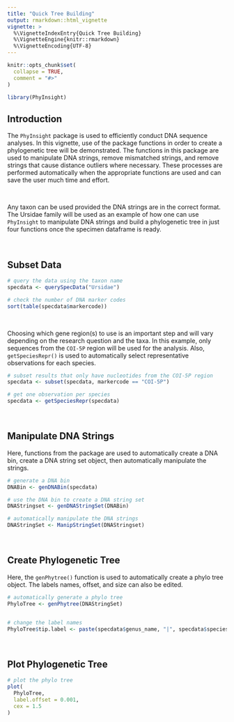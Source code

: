 ```yaml
---
title: "Quick Tree Building"
output: rmarkdown::html_vignette
vignette: >
  %\VignetteIndexEntry{Quick Tree Building}
  %\VignetteEngine{knitr::rmarkdown}
  %\VignetteEncoding{UTF-8}
---
```


```r
knitr::opts_chunk$set(
  collapse = TRUE,
  comment = "#>"
)
```

```r
library(PhyInsight)
```

## Introduction

The `PhyInsight` package is used to efficiently conduct DNA sequence analyses. In this vignette, use of the package functions in order to create a phylogenetic tree will be demonstrated. The functions in this package are used to manipulate DNA strings, remove mismatched strings, and remove strings that cause distance outliers where necessary. These processes are performed automatically when the appropriate functions are used and can save the user much time and effort.

&nbsp;

Any taxon can be used provided the DNA strings are in the correct format. The Ursidae family will be used as an example of how one can use `PhyInsight` to manipulate DNA strings and build a phylogenetic tree in just four functions once the specimen dataframe is ready. 

&nbsp;

## Subset Data

```r

# query the data using the taxon name
specdata <- querySpecData("Ursidae")

# check the number of DNA marker codes
sort(table(specdata$markercode))

```

&nbsp;

Choosing which gene region(s) to use is an important step and will vary depending on the research question and the taxa. In this example, only sequences from the `COI-5P` region will be used for the analysis. Also, `getSpeciesRepr()` is used to automatically select representative observations for each species.

```r

# subset results that only have nucleotides from the COI-5P region
specdata <- subset(specdata, markercode == "COI-5P")

# get one observation per species
specdata <- getSpeciesRepr(specdata)

```

&nbsp;

## Manipulate DNA Strings

Here, functions from the package are used to automatically create a DNA bin, create a DNA string set object, then automatically manipulate the strings.

```r

# generate a DNA bin
DNABin <- genDNABin(specdata)

# use the DNA bin to create a DNA string set
DNAStringset <- genDNAStringSet(DNABin)

# automatically manipulate the DNA strings 
DNAStringSet <- ManipStringSet(DNAStringset)

```

&nbsp;

## Create Phylogenetic Tree

Here, the `genPhytree()` function is used to automatically create a phylo tree object. The labels names, offset, and size can also be edited.

```r

# automatically generate a phylo tree
PhyloTree <- genPhytree(DNAStringSet)


# change the label names
PhyloTree$tip.label <- paste(specdata$genus_name, "|", specdata$species_name)

```

&nbsp;

## Plot Phylogenetic Tree

```r
# plot the phylo tree
plot(
  PhyloTree,
  label.offset = 0.001,
  cex = 1.5
)

```


